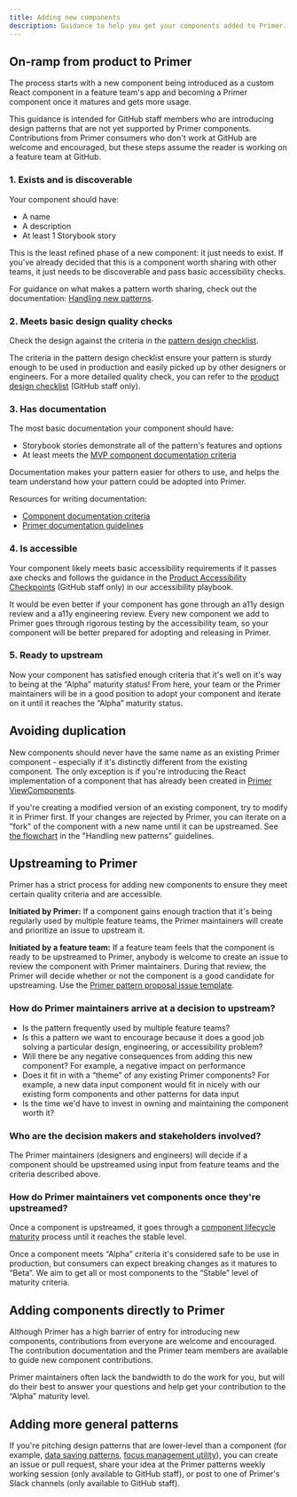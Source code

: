 ```yaml
---
title: Adding new components
description: Guidance to help you get your components added to Primer. The primary audience for this guidance is GitHub staff.
---
```


## On-ramp from product to Primer

The process starts with a new component being introduced as a custom React component in a feature team's app and becoming a Primer component once it matures and gets more usage.

This guidance is intended for GitHub staff members who are introducing design patterns that are not yet supported by Primer components. Contributions from Primer consumers who don't work at GitHub are welcome and encouraged, but these steps assume the reader is working on a feature team at GitHub.

### 1. Exists and is discoverable

Your component should have:

- A name
- A description
- At least 1 Storybook story

This is the least refined phase of a new component: it just needs to exist. If you've already decided that this is a component worth sharing with other teams, it just needs to be discoverable and pass basic accessibility checks.

For guidance on what makes a pattern worth sharing, check out the documentation: [Handling new patterns](/guides/contribute/handling-new-patterns).

### 2. Meets basic design quality checks

Check the design against the criteria in the [pattern design checklist](https://primer.style/design/guides/contribute/design#design-checklist).

The criteria in the pattern design checklist ensure your pattern is sturdy enough to be used in production and easily picked up by other designers or engineers. For a more detailed quality check, you can refer to the [product design checklist](https://github.com/github/product-design/blob/main/resources/design-checklist.md) (GitHub staff only).

### 3. Has documentation

The most basic documentation your component should have:

- Storybook stories demonstrate all of the pattern's features and options
- At least meets the [MVP component documentation criteria](https://github.com/primer/design/blob/main/content/components/component-documentation-guidelines/component-MVP-documentation-guidelines.md)

Documentation makes your pattern easier for others to use, and helps the team understand how your pattern could be adopted into Primer.

Resources for writing documentation:

- [Component documentation criteria](https://github.com/primer/design/blob/main/content/components/component-documentation-guidelines/component-documentation-guidelines.md)
- [Primer documentation guidelines](https://primer.style/design/guides/contribute/documentation)

### 4. Is accessible

Your component likely meets basic accessibility requirements if it passes axe checks and follows the guidance in the [Product Accessibility Checkpoints](https://github.com/github/accessibility-playbook/blob/main/content/product-lifecycle-checkpoints.mdx) (GitHub staff only) in our accessibility playbook.

It would be even better if your component has gone through an a11y design review and a a11y engineering review. Every new component we add to Primer goes through rigorous testing by the accessibility team, so your component will be better prepared for adopting and releasing in Primer.

### 5. Ready to upstream

Now your component has satisfied enough criteria that it's well on it's way to being at the “Alpha” maturity status! From here, your team or the Primer maintainers will be in a good position to adopt your component and iterate on it until it reaches the “Alpha” maturity status.

## Avoiding duplication

New components should never have the same name as an existing Primer component - especially if it's distinctly different from the existing component. The only exception is if you're introducing the React implementation of a component that has already been created in [Primer ViewComponents](https://github.com/primer/view_components/).

If you're creating a modified version of an existing component, try to modify it in Primer first. If your changes are rejected by Primer, you can iterate on a "fork" of the component with a new name until it can be upstreamed. See [the flowchart](https://primer.style/design/guides/contribute/handling-new-patterns#process-summarized-as-flowchart) in the "Handling new patterns" guidelines.

## Upstreaming to Primer

Primer has a strict process for adding new components to ensure they meet certain quality criteria and are accessible.

**Initiated by Primer:** If a component gains enough traction that it's being regularly used by multiple feature teams, the Primer maintainers will create and prioritize an issue to upstream it.

**Initiated by a feature team:** If a feature team feels that the component is ready to be upstreamed to Primer, anybody is welcome to create an issue to review the component with Primer maintainers. During that review, the Primer will decide whether or not the component is a good candidate for upstreaming. Use the [Primer pattern proposal issue template](https://github.com/github/primer/issues/new?assignees=&labels=proposal%2C+needs+triage&template=01-pattern-proposal.md&title=%5BProposal%5D+).

### How do Primer maintainers arrive at a decision to upstream?

- Is the pattern frequently used by multiple feature teams?
- Is this a pattern we want to encourage because it does a good job solving a particular design, engineering, or accessibility problem?
- Will there be any negative consequences from adding this new component? For example, a negative impact on performance
- Does it fit in with a “theme” of any existing Primer components? For example, a new data input component would fit in nicely with our existing form components and other patterns for data input
- Is the time we'd have to invest in owning and maintaining the component worth it?

### Who are the decision makers and stakeholders involved?

The Primer maintainers (designers and engineers) will decide if a component should be upstreamed using input from feature teams and the criteria described above.

### How do Primer maintainers vet components once they're upstreamed?

Once a component is upstreamed, it goes through a [component lifecycle maturity](/guides/component-lifecycle) process until it reaches the stable level.

Once a component meets “Alpha” criteria it's considered safe to be use in production, but consumers can expect breaking changes as it matures to “Beta”. We aim to get all or most components to the “Stable” level of maturity criteria.

## Adding components directly to Primer

Although Primer has a high barrier of entry for introducing new components, contributions from everyone are welcome and encouraged. The contribution documentation and the Primer team members are available to guide new component contributions.

Primer maintainers often lack the bandwidth to do the work for you, but will do their best to answer your questions and help get your contribution to the “Alpha” maturity level.

## Adding more general patterns

If you're pitching design patterns that are lower-level than a component (for example, [data saving patterns](https://primer.style/design/ui-patterns/saving), [focus management utility](https://github.com/primer/behaviors/blob/main/docs/focus-zone.md)), you can create an issue or pull request, share your idea at the Primer patterns weekly working session (only available to GitHub staff), or post to one of Primer's Slack channels (only available to GitHub staff).
